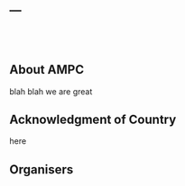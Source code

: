 ---
---

<br><br>

## About AMPC

blah blah we are great

## Acknowledgment of Country

here

## Organisers